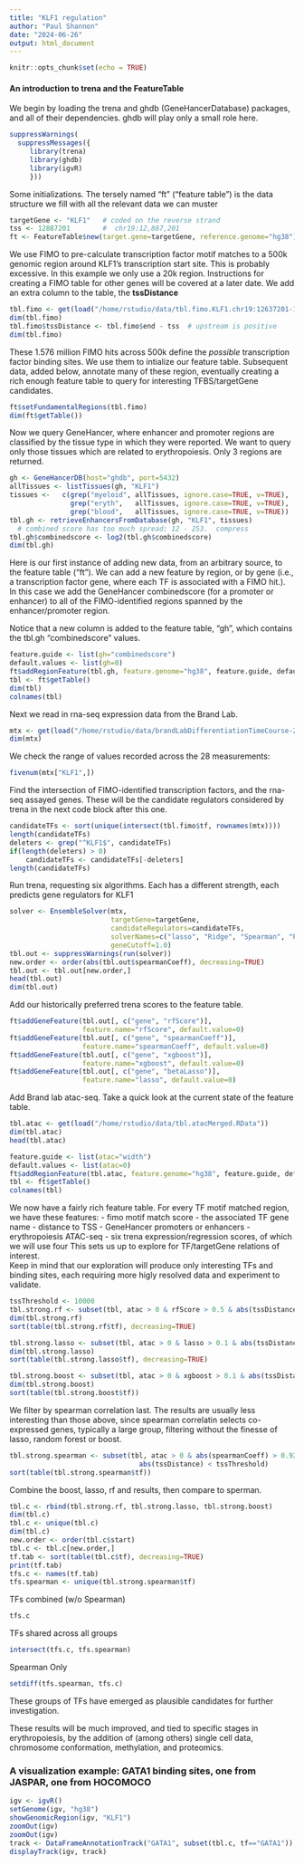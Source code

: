 ```yaml
---
title: "KLF1 regulation"
author: "Paul Shannon"
date: "2024-06-26"
output: html_document
---
```


```r
knitr::opts_chunk$set(echo = TRUE)
```

#### An introduction to trena and the FeatureTable


We begin by loading the trena and ghdb (GeneHancerDatabase) packages, and
all of their dependencies.  ghdb will play only a small role here.

```r
suppressWarnings(
  suppressMessages({
     library(trena)
     library(ghdb)
     library(igvR)
     }))
```
Some initializations.  The tersely named "ft" ("feature table") is the data
structure we fill with all the relevant data we can muster

```r
targetGene <- "KLF1"   # coded on the reverse strand
tss <- 12887201        #  chr19:12,887,201
ft <- FeatureTable$new(target.gene=targetGene, reference.genome="hg38")
```
We use FIMO to pre-calculate transcription factor motif matches to a 500k genomic
region around KLF1's transcription start site.   This is probably excessive. In this example we only use a 20k region.  Instructions for creating a FIMO table for other genes will be covered at a later date.
We add an extra column to the table, the **tssDistance**
```r

tbl.fimo <- get(load("/home/rstudio/data/tbl.fimo.KLF1.chr19:12637201-13137201.RData"))
dim(tbl.fimo)
tbl.fimo$tssDistance <- tbl.fimo$end - tss  # upstream is positive
dim(tbl.fimo)
```

These 1.576 million FIMO hits across 500k define the <i>possible</i> transcription
factor binding sites.   We use them to intialize our feature table.  Subsequent 
data, added below, annotate many of these region, eventually creating a rich enough
feature table to query for interesting TFBS/targetGene candidates.

```r
ft$setFundamentalRegions(tbl.fimo)
dim(ft$getTable()) 
```
Now we query GeneHancer, where enhancer and promoter regions are classified by the
tissue type in which they were reported.   We want to query only those tissues which 
are related to erythropoiesis.  Only 3 regions are returned.

```r
gh <- GeneHancerDB(host="ghdb", port=5432)
allTissues <- listTissues(gh, "KLF1")
tissues <-   c(grep("myeloid", allTissues, ignore.case=TRUE, v=TRUE),
               grep("eryth",   allTissues, ignore.case=TRUE, v=TRUE),
               grep("blood",   allTissues, ignore.case=TRUE, v=TRUE))
tbl.gh <- retrieveEnhancersFromDatabase(gh, "KLF1", tissues)
  # combined score has too much spread: 12 - 253.  compress
tbl.gh$combinedscore <- log2(tbl.gh$combinedscore)
dim(tbl.gh)
```
Here is our first instance of adding new data, from an arbitrary source, to the
feature table ("ft").  We can add a new feature by region, or by gene (i.e., a 
transcription factor gene, where each TF is associated with a FIMO hit.).  In this
case we add the GeneHancer combinedscore (for a promoter or enhancer) to all of
the FIMO-identified regions spanned by the enhancer/promoter region.  

Notice that a new column is added to the feature table, "gh", which contains
the tbl.gh "combinedscore" values.

```r
feature.guide <- list(gh="combinedscore")
default.values <- list(gh=0)
ft$addRegionFeature(tbl.gh, feature.genome="hg38", feature.guide, default.values)
tbl <- ft$getTable()
dim(tbl)
colnames(tbl)
```
Next we read in rna-seq expression data from the Brand Lab.
```r
mtx <- get(load("/home/rstudio/data/brandLabDifferentiationTimeCourse-27171x28-namesCorrected.RData"))
dim(mtx)
```
We check the range of values recorded across the 28 measurements:
```r
fivenum(mtx["KLF1",])
```
Find the intersection of FIMO-identified transcription factors, and the
rna-seq assayed genes.  These will be the candidate regulators considered
by trena in the next code block after this one.
```r
candidateTFs <- sort(unique(intersect(tbl.fimo$tf, rownames(mtx))))
length(candidateTFs)
deleters <- grep("^KLF1$", candidateTFs)
if(length(deleters) > 0)
    candidateTFs <- candidateTFs[-deleters]
length(candidateTFs)
```
Run trena, requesting six algorithms.  Each has a different strength, each
predicts gene regulators for KLF1

```r
solver <- EnsembleSolver(mtx,
                         targetGene=targetGene,
                         candidateRegulators=candidateTFs,
                         solverNames=c("lasso", "Ridge", "Spearman", "Pearson", "RandomForest", "xgboost"),
                         geneCutoff=1.0)
tbl.out <- suppressWarnings(run(solver))
new.order <- order(abs(tbl.out$spearmanCoeff), decreasing=TRUE)
tbl.out <- tbl.out[new.order,]
head(tbl.out)
dim(tbl.out)
```
Add our historically preferred trena scores to the feature table.
```r
ft$addGeneFeature(tbl.out[, c("gene", "rfScore")],
                  feature.name="rfScore", default.value=0)
ft$addGeneFeature(tbl.out[, c("gene", "spearmanCoeff")],
                  feature.name="spearmanCoeff", default.value=0)
ft$addGeneFeature(tbl.out[, c("gene", "xgboost")],
                  feature.name="xgboost", default.value=0)
ft$addGeneFeature(tbl.out[, c("gene", "betaLasso")],
                  feature.name="lasso", default.value=0)
```
Add Brand lab atac-seq.  Take a quick look at the current state of the feature table.
```r
tbl.atac <- get(load("/home/rstudio/data/tbl.atacMerged.RData"))
dim(tbl.atac)
head(tbl.atac)

feature.guide <- list(atac="width")
default.values <- list(atac=0)
ft$addRegionFeature(tbl.atac, feature.genome="hg38", feature.guide, default.values)
tbl <- ft$getTable()
colnames(tbl)
```
We now have a fairly rich feature table.  For every TF motif matched region, we 
have these features:
   - fimo motif match score
   - the associated TF gene name
   - distance to TSS
   - GeneHancer promoters or enhancers
   - erythropoiesis ATAC-seq
   - six trena expression/regression scores, of which we will use four
This sets us up to explore for TF/targetGene relations of interest.  
Keep in mind that our exploration will produce only interesting TFs
and binding sites, each requiring more higly resolved data and experiment to
validate.  

```r
tssThreshold <- 10000
tbl.strong.rf <- subset(tbl, atac > 0 & rfScore > 0.5 & abs(tssDistance) < tssThreshold & gh > 0)
dim(tbl.strong.rf)
sort(table(tbl.strong.rf$tf), decreasing=TRUE)

tbl.strong.lasso <- subset(tbl, atac > 0 & lasso > 0.1 & abs(tssDistance) < tssThreshold & gh > 0)
dim(tbl.strong.lasso)
sort(table(tbl.strong.lasso$tf), decreasing=TRUE)

tbl.strong.boost <- subset(tbl, atac > 0 & xgboost > 0.1 & abs(tssDistance) < tssThreshold & gh > 0)
dim(tbl.strong.boost)
sort(table(tbl.strong.boost$tf))
```
We filter by spearman correlation last.  The results are usually less interesting
than those above, since spearman correlatin selects co-expressed genes,
typically a large group, filtering without the finesse of lasso, random forest or boost.
```r
tbl.strong.spearman <- subset(tbl, atac > 0 & abs(spearmanCoeff) > 0.92 & gh > 0 &
                                abs(tssDistance) < tssThreshold)
sort(table(tbl.strong.spearman$tf))
```
Combine the boost, lasso, rf and results, then compare to sperman.
```r
tbl.c <- rbind(tbl.strong.rf, tbl.strong.lasso, tbl.strong.boost)
dim(tbl.c)
tbl.c <- unique(tbl.c)
dim(tbl.c)
new.order <- order(tbl.c$start)
tbl.c <- tbl.c[new.order,]
tf.tab <- sort(table(tbl.c$tf), decreasing=TRUE)
print(tf.tab)
tfs.c <- names(tf.tab)
tfs.spearman <- unique(tbl.strong.spearman$tf)
```
TFs combined (w/o Spearman)
```r
tfs.c
```
TFs shared across all groups
```r
intersect(tfs.c, tfs.spearman)
```
Spearman Only
```r
setdiff(tfs.spearman, tfs.c)
```

These groups of TFs have emerged as plausible candidates for
further investigation.  

These results will be much improved, and tied to specific stages in 
erythropoiesis, by the addition of (among others) single cell data, chromosome 
conformation, methylation, and proteomics.

### A visualization example: GATA1 binding sites, one from JASPAR, one from HOCOMOCO

```r
igv <- igvR()
setGenome(igv, "hg38")
showGenomicRegion(igv, "KLF1")
zoomOut(igv)
zoomOut(igv)
track <- DataFrameAnnotationTrack("GATA1", subset(tbl.c, tf=="GATA1"))
displayTrack(igv, track)
```



